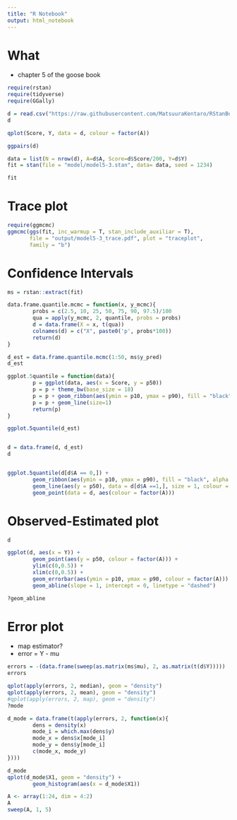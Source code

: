 ```yaml
---
title: "R Notebook"
output: html_notebook
---
```




# What
- chapter 5 of the goose book
```r
require(rstan)
require(tidyverse)
require(GGally)
```

```r
d = read.csv("https://raw.githubusercontent.com/MatsuuraKentaro/RStanBook/master/chap05/input/data-attendance-1.txt")
d
```

```r
qplot(Score, Y, data = d, colour = factor(A))
```



```r
ggpairs(d)

```


```r
data = list(N = nrow(d), A=d$A, Score=d$Score/200, Y=d$Y)
fit = stan(file = "model/model5-3.stan", data= data, seed = 1234)

```

```r
fit

```

# Trace plot
```r
require(ggmcmc)
ggmcmc(ggs(fit, inc_warmup = T, stan_include_auxiliar = T), 
       file = "output/model5-3_trace.pdf", plot = "traceplot",
       family = "b")

```

# Confidence Intervals

```r
ms = rstan::extract(fit)

data.frame.quantile.mcmc = function(x, y_mcmc){
        probs = c(2.5, 10, 25, 50, 75, 90, 97.5)/100
        qua = apply(y_mcmc, 2, quantile, probs = probs)
        d = data.frame(X = x, t(qua))
        colnames(d) = c("X", paste0('p', probs*100))
        return(d)
}

d_est = data.frame.quantile.mcmc(1:50, ms$y_pred)
d_est

ggplot.5quantile = function(data){
        p = ggplot(data, aes(x = Score, y = p50))
        p = p + theme_bw(base_size = 18)
        p = p + geom_ribbon(aes(ymin = p10, ymax = p90), fill = "black", alpha = 1/6)
        p = p + geom_line(size=1)
        return(p)
}

ggplot.5quantile(d_est)


d = data.frame(d, d_est)
d


ggplot.5quantile(d[d$A == 0,]) + 
        geom_ribbon(aes(ymin = p10, ymax = p90), fill = "black", alpha = 1/6, data = d[d$A == 1,]) +  
        geom_line(aes(y = p50), data = d[d$A ==1,], size = 1, colour = "#89BDDE") + 
        geom_point(data = d, aes(colour = factor(A)))

```


# Observed-Estimated plot
```r
d

ggplot(d, aes(x = Y)) + 
        geom_point(aes(y = p50, colour = factor(A))) + 
        ylim(c(0,0.5)) + 
        xlim(c(0,0.5)) + 
        geom_errorbar(aes(ymin = p10, ymax = p90, colour = factor(A))) + 
        geom_abline(slope = 1, intercept = 0, linetype = "dashed")

?geom_abline

```


# Error plot
- map estimator?
- error = Y - mu

```r
errors = -(data.frame(sweep(as.matrix(ms$mu), 2, as.matrix(t(d$Y)))))
errors
```

```r
qplot(apply(errors, 2, median), geom = "density")
qplot(apply(errors, 2, mean), geom = "density")
#qplot(apply(errors, 2, map), geom = "density")
?mode

```

```r
d_mode = data.frame(t(apply(errors, 2, function(x){
        dens = density(x)
        mode_i = which.max(dens$y)
        mode_x = dens$x[mode_i]
        mode_y = dens$y[mode_i]
        c(mode_x, mode_y)
})))

d_mode
qplot(d_mode$X1, geom = "density") + 
        geom_histogram(aes(x = d_mode$X1))
```



```r
A <- array(1:24, dim = 4:2)
A
sweep(A, 1, 5)
```



